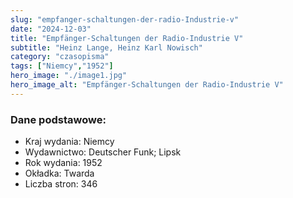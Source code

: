 ```yaml
---
slug: "empfanger-schaltungen-der-radio-Industrie-v"
date: "2024-12-03"
title: "Empfänger-Schaltungen der Radio-Industrie V"
subtitle: "Heinz Lange, Heinz Karl Nowisch"
category: "czasopisma"
tags: ["Niemcy","1952"]
hero_image: "./image1.jpg"
hero_image_alt: "Empfänger-Schaltungen der Radio-Industrie V"
---
```


### Dane podstawowe:

- Kraj wydania: Niemcy
- Wydawnictwo: Deutscher Funk; Lipsk
- Rok wydania: 1952
- Okładka: Twarda
- Liczba stron: 346
